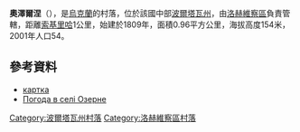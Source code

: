{{coord|50|24|43|N|33|4|46|E|scale:100000_region:UA|display=title}}

'''奧澤爾涅'''（{{lang-uk|Озерне}}），是[[烏克蘭|烏克蘭]]的村落，位於該國中部[[波爾塔瓦州|波爾塔瓦州]]，由[[洛赫維察區|洛赫維察區]]負責管轄，距離[[索基里哈|索基里哈]]1公里，始建於1809年，面積0.96平方公里，海拔高度154米，2001年人口54。

==參考資料==
* [http://gska2.rada.gov.ua/pls/z7502/A005?rdat1=18.01.2009&rf7571=25689 картка]{{dead link|date=2017年12月 |bot=InternetArchiveBot |fix-attempted=yes }}
* [http://weather.in.ua/ua/poltavskaja/18552 Погода в селі Озерне] {{Wayback|url=http://weather.in.ua/ua/poltavskaja/18552 |date=20111219203114 }}

{{DEFAULTSORT:Озерне}}
[[Category:波爾塔瓦州村落|Category:波爾塔瓦州村落]]
[[Category:洛赫維察區村落|Category:洛赫維察區村落]]


{{Poltava-geo-stub}}